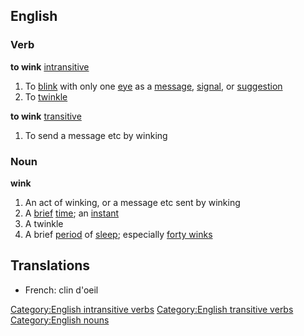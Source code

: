 ==English==
===Verb===
'''to wink''' [[intransitive]]
#To [[blink]] with only one [[eye]] as a [[message]], [[signal]], or [[suggestion]]
#To [[twinkle]]
'''to wink''' [[transitive]]
#To send a message etc by winking
===Noun===
'''wink'''
#An act of winking, or a message etc sent by winking
#A [[brief]] [[time]]; an [[instant]]
#A twinkle
#A brief [[period]] of [[sleep]]; especially [[forty winks]]
==Translations==
*French: clin d'oeil
[[Category:English intransitive verbs]]
[[Category:English transitive verbs]]
[[Category:English nouns]]